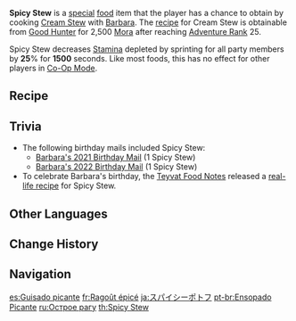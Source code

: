 {{Food Infobox
|id              = 108040
|description     = Carrots cut into cute little stars make this dish... Wait, AHH, where did this spiciness come from!?
|type            = Adventurer's Dishes
|effectType      = Stamina Reduction
|effect          = Decreases [[Stamina]] depleted by sprinting for all party members by '''25'''% for 1,500s.
|eff_att1        = Stamina
|eff_att2        = Sprinting Stamina
|rarity          = 2
|character       = Barbara
|base            = Cream Stew
}}
'''Spicy Stew''' is a [[:Category:Special Dishes|special]] [[food]] item that the player has a chance to obtain by cooking [[Cream Stew]] with [[Barbara]]. The [[recipe]] for Cream Stew is obtainable from [[Good Hunter]] for 2,500 [[Mora]] after reaching [[Adventure Rank]] 25.

Spicy Stew decreases [[Stamina]] depleted by sprinting for all party members by '''25'''% for '''1500''' seconds. Like most foods, this has no effect for other players in [[Co-Op Mode]].

==Recipe==
{{Recipe
|type = Cooking
|character = Barbara
|Raw Meat = 2
|Cream = 2
|Snapdragon = 1
|sort = Raw Meat,Cream,Snapdragon
}}

==Trivia==
* The following birthday mails included Spicy Stew:
** [[Birthday/Barbara#My wish...|Barbara's 2021 Birthday Mail]] (1 Spicy Stew)
** [[Birthday/Barbara#My Secret Tip...|Barbara's 2022 Birthday Mail]] (1 Spicy Stew)
* To celebrate Barbara's birthday, the [[Teyvat Food Notes]] released a [https://ys.mihoyo.com/main/news/detail/16220 real-life recipe] for Spicy Stew.

==Other Languages==
{{Other Languages
|en      = Spicy Stew
|zhs     = 辣味时蔬烩肉
|zhs_rm  = Làwèi Shí​shū Huì Ròu
|zht     = 辣味時蔬燴肉
|zht_rm  = Làwèi Shí​shū Huì Ròu
|zh_tl   = Spicy Braised Pork with Seasonal Vegetables
|ja      = スパイシーポトフ
|ja_rm   = Supaishii Potofu
|ja_tl   = Spicy Pot-au-feu
|ko      = 매운맛 스튜
|ko_rm   = Mae'unmat Seutyu
|ko_tl   = Spicy Stew
|es      = Guisado picante
|es_tl   = 
|fr      = Ragoût épicé
|fr_tl   = Spicy Stew
|ru      = Острое рагу
|ru_tl   = 
|th      = Spicy Stew
|vi      = Cà Rốt Cay Xè
|vi_tl   = Spicy Carrots
|de      = Feuriger Eintopf
|de_tl   = Spicy Stew
|id      = Spicy Stew
|pt      = Ensopado Picante
|pt_tl   = 
}}

==Change History==
{{Change History|1.0}}

==Navigation==
{{Food Navbox|type=Special Dishes}}

[[es:Guisado picante]]
[[fr:Ragoût épicé]]
[[ja:スパイシーポトフ]]
[[pt-br:Ensopado Picante]]
[[ru:Острое рагу]]
[[th:Spicy Stew]]